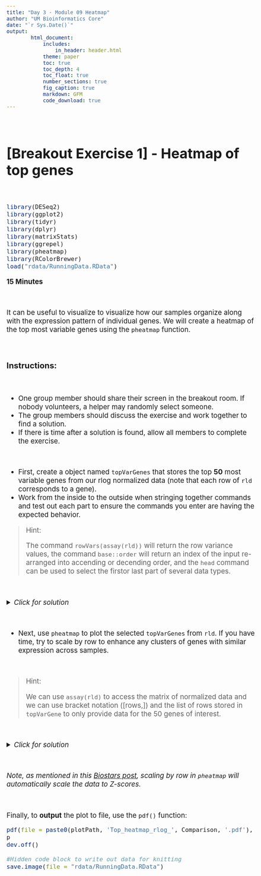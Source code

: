 ```yaml
---
title: "Day 3 - Module 09 Heatmap"
author: "UM Bioinformatics Core"
date: "`r Sys.Date()`"
output:
        html_document:
            includes:
                in_header: header.html
            theme: paper
            toc: true
            toc_depth: 4
            toc_float: true
            number_sections: true
            fig_caption: true
            markdown: GFM
            code_download: true
---
```

<style type="text/css">
body{ /* Normal  */
      font-size: 14pt;
  }
pre {
  font-size: 12pt
}
code.r{
  font-size: 12pt;
}
</style>

<!--- Allow the page to be wider --->
<style>
    body .main-container {
        max-width: 1200px;
    }
</style>

<br>

# [Breakout Exercise 1] - Heatmap of top genes

<br>


```r
library(DESeq2)
library(ggplot2)
library(tidyr)
library(dplyr)
library(matrixStats)
library(ggrepel)
library(pheatmap)
library(RColorBrewer)
load("rdata/RunningData.RData")
```


**15 Minutes**

<br>

It can be useful to visualize to visualize how our samples organize along with the expression pattern of individual genes. We will create a heatmap of the top most variable genes using the `pheatmap` function.

<br>

### Instructions:

<br>

- One group member should share their screen in the breakout room. If nobody volunteers, a helper may randomly select someone.
- The group members should discuss the exercise and work together to find a solution.
- If there is time after a solution is found, allow all members to complete the exercise.

<br>

- First, create a object named `topVarGenes` that stores the top **50** most variable genes from our rlog normalized data (note that each row of `rld` corresponds to a gene).
- Work from the inside to the outside when stringing together commands and test out each part to ensure the commands you enter are having the expected behavior.

> Hint:
> 
> The command `rowVars(assay(rld))` will return the row variance values, the command `base::order` will return an index of the input re-arranged into accending or decending order, and the `head` command can be used to select the firstor last part of several data types. 
> 

<br>

<details>
    <summary>*Click for solution*</summary>
```r
topVarGenes = rowVars(assay(rld))
head(topVarGenes)

orderedVars = order(topVarGenes)
head(orderedVars)

sortedVars = sort(topVarGenes)
head(sortedVars)
tail(sortedVars)

?order
orderedVars = order(topVarGenes, decreasing = TRUE)
head(topVarGenes[orderedVars])

orderedMat = assay(rld)[orderedVars, ]
head(orderedMat)
orderedMat = orderedMat[1:50, ]

```
</details>

<br>


- Next, use `pheatmap` to plot the selected `topVarGenes` from `rld`. If you have time, try to scale by row to enhance any clusters of genes with similar expression across samples.  

<br> 

> Hint:
>
> We can use `assay(rld)` to access the matrix of normalized data and we can use bracket notation ([rows,]) and the list of rows stored in `topVarGene` to only provide data for the 50 genes of interest.
> 

<br>

<details>
    <summary>*Click for solution*</summary>
```r
# plot with no arguments
pheatmap(orderedMat)

# plots with row scaled and assigned to 'p' to make writing to file easier
p <- pheatmap(assay(rld)[topVarGenes,], scale = "row")
```
</details>

<br>

*Note, as mentioned in this [Biostars post](https://support.bioconductor.org/p/130336/), scaling by row in `pheatmap` will automatically scale the data to Z-scores.*

<br>

Finally, to **output** the plot to file, use the `pdf()` function:
```r
pdf(file = paste0(plotPath, 'Top_heatmap_rlog_', Comparison, '.pdf'), onefile = TRUE)
p
dev.off()
```



  
```r
#Hidden code block to write out data for knitting
save.image(file = "rdata/RunningData.RData")
```


